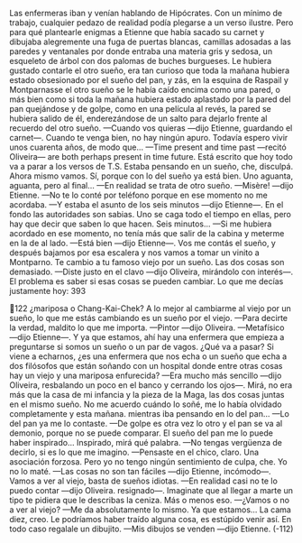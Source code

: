 Las enfermeras iban y venían hablando de Hipócrates. Con un mínimo de
trabajo, cualquier pedazo de realidad podía plegarse a un verso ilustre. Pero para
qué plantearle enigmas a Etienne que había sacado su carnet y dibujaba
alegremente una fuga de puertas blancas, camillas adosadas a las paredes y
ventanales por donde entraba una materia gris y sedosa, un esqueleto de árbol
con dos palomas de buches burgueses. Le hubiera gustado contarle el otro sueño,
era tan curioso que toda la mañana hubiera estado obsesionado por el sueño del
pan, y zás, en la esquina de Raspail y Montparnasse el otro sueño se le había
caído encima como una pared, o más bien como si toda la mañana hubiera
estado aplastado por la pared del pan quejándose y de golpe, como en una
película al revés, la pared se hubiera salido de él, enderezándose de un salto para
dejarlo frente al recuerdo del otro sueño.
—Cuando vos quieras —dijo Etienne, guardando el carnet—. Cuando te
venga bien, no hay ningún apuro. Todavía espero vivir unos cuarenta años, de
modo que...
—Time present and time past —recitó Oliveira— are both perhaps present in
time future. Está escrito que hoy todo va a parar a los versos de T.S. Estaba
pensando en un sueño, che, disculpá. Ahora mismo vamos.
Sí, porque con lo del sueño ya está bien. Uno aguanta, aguanta, pero al final...
—En realidad se trata de otro sueño.
—Misère! —dijo Etienne.
—No te lo conté por teléfono porque en ese momento no me acordaba.
—Y estaba el asunto de los seis minutos —dijo Etienne—. En el fondo las
autoridades son sabias. Uno se caga todo el tiempo en ellas, pero hay que decir
que saben lo que hacen. Seis minutos...
—Si me hubiera acordado en ese momento, no tenía más que salir de la cabina
y meterme en la de al lado.
—Está bien —dijo Etienne—. Vos me contás el sueño, y después bajamos por
esa escalera y nos vamos a tomar un vinito a Montparno. Te cambio a tu famoso
viejo por un sueño. Las dos cosas son demasiado.
—Diste justo en el clavo —dijo Oliveira, mirándolo con interés—. El problema
es saber si esas cosas se pueden cambiar. Lo que me decías justamente hoy:
393

122
¿mariposa o Chang-Kai-Chek? A lo mejor al cambiarme al viejo por un sueño, lo
que me estás cambiando es un sueño por el viejo.
—Para decirte la verdad, maldito lo que me importa.
—Pintor —dijo Oliveira.
—Metafísico —dijo Etienne—. Y ya que estamos, ahí hay una enfermera que
empieza a preguntarse si somos un sueño o un par de vagos. ¿Qué va a pasar? Si
viene a echarnos, ¿es una enfermera que nos echa o un sueño que echa a dos
filósofos que están soñando con un hospital donde entre otras cosas hay un viejo
y una mariposa enfurecida?
—Era mucho más sencillo —dijo Oliveira, resbalando un poco en el banco y
cerrando los ojos—. Mirá, no era más que la casa de mi infancia y la pieza de la
Maga, las dos cosas juntas en el mismo sueño. No me acuerdo cuándo lo soñé,
me lo había olvidado completamente y esta mañana. mientras iba pensando en lo
del pan...
—Lo del pan ya me lo contaste.
—De golpe es otra vez lo otro y el pan se va al demonio, porque no se puede
comparar. El sueño del pan me lo puede haber inspirado... Inspirado, mirá qué
palabra.
—No tengas vergüenza de decirlo, si es lo que me imagino.
—Pensaste en el chico, claro. Una asociación forzosa. Pero yo no tengo ningún
sentimiento de culpa, che. Yo no lo maté.
—Las cosas no son tan fáciles —dijo Etienne, incómodo—. Vamos a ver al
viejo, basta de sueños idiotas.
—En realidad casi no te lo puedo contar —dijo Oliveira. resignado—.
Imaginate que al llegar a marte un tipo te pidiera que le describas la ceniza. Más
o menos eso.
—¿Vamos o no a ver al viejo?
—Me da absolutamente lo mismo. Ya que estamos... La cama diez, creo. Le
podríamos haber traído alguna cosa, es estúpido venir así. En todo caso regalale
un dibujito.
—Mis dibujos se venden —dijo Etienne.
(-112)
